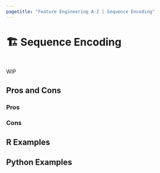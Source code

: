 ```yaml
---
pagetitle: "Feature Engineering A-Z | Sequence Encoding"
---
```


# 🏗️ Sequence Encoding {#sec-text-onehot}

::: {style="visibility: hidden; height: 0px;"}
## Sequence Encoding
:::

WIP

## Pros and Cons

### Pros

### Cons

## R Examples

## Python Examples

